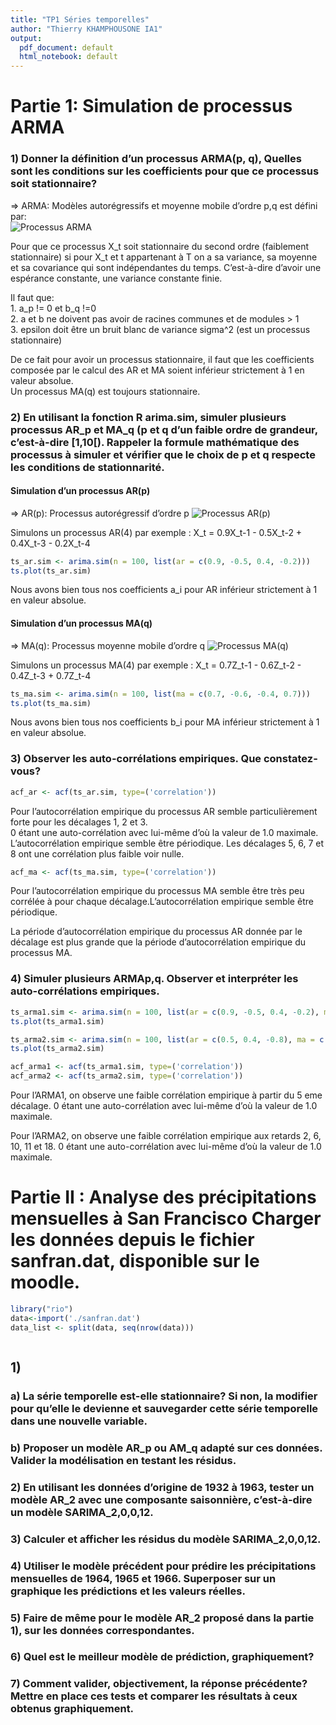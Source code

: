 ```yaml
---
title: "TP1 Séries temporelles"
author: "Thierry KHAMPHOUSONE IA1"
output:
  pdf_document: default
  html_notebook: default
---
```


# Partie 1: Simulation de processus ARMA

### 1) Donner la définition d'un processus ARMA(p, q), Quelles sont les conditions sur les coefficients pour que ce processus soit stationnaire?

=> ARMA: Modèles autorégressifs et moyenne mobile d'ordre p,q est défini par:  
![Processus ARMA](./images//ARMA.png)  
  
Pour que ce processus X_t soit stationnaire du second ordre (faiblement stationnaire) si pour X_t et t appartenant à T on a sa variance, sa moyenne et sa covariance qui sont indépendantes du temps. C'est-à-dire d'avoir une espérance constante, une variance constante finie.
  
Il faut que:  
    1. a_p != 0 et b_q !=0  
    2. a et b ne doivent pas avoir de racines communes et de modules > 1  
    3. epsilon doit être un bruit blanc de variance sigma^2 (est un processus stationnaire)

De ce fait pour avoir un processus stationnaire, il faut que les coefficients composée par le calcul des AR et MA soient inférieur strictement à 1 en valeur absolue.  
Un processus MA(q) est toujours stationnaire.
    
### 2) En utilisant la fonction R arima.sim, simuler plusieurs processus AR_p et MA_q (p et q d’un faible ordre de grandeur, c'est-à-dire [1,10[). Rappeler la formule mathématique des processus à simuler et vérifier que le choix de p et q respecte les conditions de stationnarité.


#### Simulation d'un processus AR(p)

=> AR(p): Processus autorégressif d'ordre p
![Processus AR(p)](./images//AR_p.png)

Simulons un processus AR(4) par exemple : X_t = 0.9X_t-1 - 0.5X_t-2 + 0.4X_t-3 - 0.2X_t-4

```r
ts_ar.sim <- arima.sim(n = 100, list(ar = c(0.9, -0.5, 0.4, -0.2)))
ts.plot(ts_ar.sim)
```
 
Nous avons bien tous nos coefficients a_i pour AR inférieur strictement à 1 en valeur absolue.


#### Simulation d'un processus MA(q)

=> MA(q): Processus moyenne mobile d'ordre q
![Processus MA(q)](./images//MA_q.png)

Simulons un processus MA(4) par exemple : X_t = 0.7Z_t-1 - 0.6Z_t-2 - 0.4Z_t-3 + 0.7Z_t-4

```r
ts_ma.sim <- arima.sim(n = 100, list(ma = c(0.7, -0.6, -0.4, 0.7)))
ts.plot(ts_ma.sim)
```

Nous avons bien tous nos coefficients b_i pour MA inférieur strictement à 1 en valeur absolue.


### 3) Observer les auto-corrélations empiriques. Que constatez-vous?

```r
acf_ar <- acf(ts_ar.sim, type=('correlation'))
```

Pour l'autocorrélation empirique du processus AR semble particulièrement forte pour les décalages 1, 2 et 3.  
0 étant une auto-corrélation avec lui-même d'où la valeur de 1.0 maximale. L'autocorrélation empirique semble être périodique. Les décalages 5, 6, 7 et 8 ont une corrélation plus faible voir nulle.  


```r
acf_ma <- acf(ts_ma.sim, type=('correlation'))
```
Pour l'autocorrélation empirique du processus MA semble être très peu corrélée à pour chaque décalage.L'autocorrélation empirique semble être périodique. 


La période d'autocorrélation empirique du processus AR donnée par le décalage est plus grande que la période d'autocorrélation empirique du processus MA. 



### 4) Simuler plusieurs ARMAp,q. Observer et interpréter les auto-corrélations empiriques.

```r
ts_arma1.sim <- arima.sim(n = 100, list(ar = c(0.9, -0.5, 0.4, -0.2), ma = c(0.7, -0.6, -0.4, 0.7)))
ts.plot(ts_arma1.sim)

ts_arma2.sim <- arima.sim(n = 100, list(ar = c(0.5, 0.4, -0.8), ma = c(0.4, -0.9, -0.7)))
ts.plot(ts_arma2.sim)
```

```r
acf_arma1 <- acf(ts_arma1.sim, type=('correlation'))
acf_arma2 <- acf(ts_arma2.sim, type=('correlation'))
```

Pour l'ARMA1, on observe une faible corrélation empirique à partir du 5 eme décalage. 
0 étant une auto-corrélation avec lui-même d'où la valeur de 1.0 maximale.

Pour l'ARMA2, on observe une faible corrélation empirique aux retards 2, 6, 10, 11 et 18.
0 étant une auto-corrélation avec lui-même d'où la valeur de 1.0 maximale.

# Partie II : Analyse des précipitations mensuelles à San Francisco Charger les données depuis le fichier sanfran.dat, disponible sur le moodle.

```r
library("rio")
data<-import('./sanfran.dat')
data_list <- split(data, seq(nrow(data)))
```

```r

```


## 1)
### a) La série temporelle est-elle stationnaire? Si non, la modifier pour qu’elle le devienne et sauvegarder cette série temporelle dans une nouvelle variable.

### b) Proposer un modèle AR_p ou AM_q adapté sur ces données. Valider la modélisation en testant les résidus.

### 2) En utilisant les données d’origine de 1932 à 1963, tester un modèle AR_2 avec une composante saisonnière, c’est-à-dire un modèle SARIMA_2,0,0,12.

### 3) Calculer et afficher les résidus du modèle SARIMA_2,0,0,12.

### 4) Utiliser le modèle précédent pour prédire les précipitations mensuelles de 1964, 1965 et 1966. Superposer sur un graphique les prédictions et les valeurs réelles.

### 5) Faire de même pour le modèle AR_2 proposé dans la partie 1), sur les données correspondantes.

### 6) Quel est le meilleur modèle de prédiction, graphiquement?

### 7) Comment valider, objectivement, la réponse précédente? Mettre en place ces tests et comparer les résultats à ceux obtenus graphiquement.




  